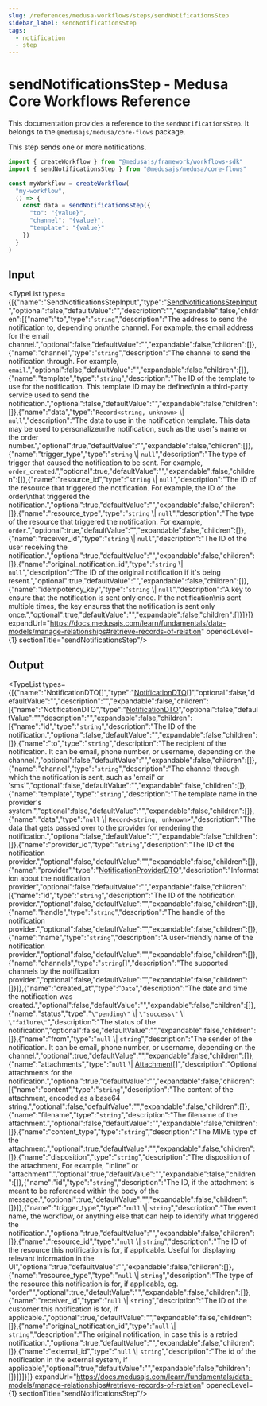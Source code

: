 ```yaml
---
slug: /references/medusa-workflows/steps/sendNotificationsStep
sidebar_label: sendNotificationsStep
tags:
  - notification
  - step
---
```



# sendNotificationsStep - Medusa Core Workflows Reference

This documentation provides a reference to the `sendNotificationsStep`. It belongs to the `@medusajs/medusa/core-flows` package.

This step sends one or more notifications.

```ts title="src/workflows/my-workflow.ts"
import { createWorkflow } from "@medusajs/framework/workflows-sdk"
import { sendNotificationsStep } from "@medusajs/medusa/core-flows"

const myWorkflow = createWorkflow(
  "my-workflow",
  () => {
    const data = sendNotificationsStep({
      "to": "{value}",
      "channel": "{value}",
      "template": "{value}"
    })
  }
)
```
  

## Input

<TypeList types={[{"name":"SendNotificationsStepInput","type":"[SendNotificationsStepInput](../../../../types/core_flows.SendNotificationsStepInput/page.mdx)","optional":false,"defaultValue":"","description":"","expandable":false,"children":[{"name":"to","type":"`string`","description":"The address to send the notification to, depending on\nthe channel. For example, the email address for the email channel.","optional":false,"defaultValue":"","expandable":false,"children":[]},{"name":"channel","type":"`string`","description":"The channel to send the notification through. For example, `email`.","optional":false,"defaultValue":"","expandable":false,"children":[]},{"name":"template","type":"`string`","description":"The ID of the template to use for the notification. This template ID may be defined\nin a third-party service used to send the notification.","optional":false,"defaultValue":"","expandable":false,"children":[]},{"name":"data","type":"`Record<string, unknown>` \\| `null`","description":"The data to use in the notification template. This data may be used to personalize\nthe notification, such as the user's name or the order number.","optional":true,"defaultValue":"","expandable":false,"children":[]},{"name":"trigger_type","type":"`string` \\| `null`","description":"The type of trigger that caused the notification to be sent. For example, `order_created`.","optional":true,"defaultValue":"","expandable":false,"children":[]},{"name":"resource_id","type":"`string` \\| `null`","description":"The ID of the resource that triggered the notification. For example, the ID of the order\nthat triggered the notification.","optional":true,"defaultValue":"","expandable":false,"children":[]},{"name":"resource_type","type":"`string` \\| `null`","description":"The type of the resource that triggered the notification. For example, `order`.","optional":true,"defaultValue":"","expandable":false,"children":[]},{"name":"receiver_id","type":"`string` \\| `null`","description":"The ID of the user receiving the notification.","optional":true,"defaultValue":"","expandable":false,"children":[]},{"name":"original_notification_id","type":"`string` \\| `null`","description":"The ID of the original notification if it's being resent.","optional":true,"defaultValue":"","expandable":false,"children":[]},{"name":"idempotency_key","type":"`string` \\| `null`","description":"A key to ensure that the notification is sent only once. If the notification\nis sent multiple times, the key ensures that the notification is sent only once.","optional":true,"defaultValue":"","expandable":false,"children":[]}]}]} expandUrl="https://docs.medusajs.com/learn/fundamentals/data-models/manage-relationships#retrieve-records-of-relation" openedLevel={1} sectionTitle="sendNotificationsStep"/>

## Output

<TypeList types={[{"name":"NotificationDTO[]","type":"[NotificationDTO](../../../../../types/NotificationTypes/interfaces/types.NotificationTypes.NotificationDTO/page.mdx)[]","optional":false,"defaultValue":"","description":"","expandable":false,"children":[{"name":"NotificationDTO","type":"[NotificationDTO](../../../../../types/NotificationTypes/interfaces/types.NotificationTypes.NotificationDTO/page.mdx)","optional":false,"defaultValue":"","description":"","expandable":false,"children":[{"name":"id","type":"`string`","description":"The ID of the notification.","optional":false,"defaultValue":"","expandable":false,"children":[]},{"name":"to","type":"`string`","description":"The recipient of the notification. It can be email, phone number, or username, depending on the channel.","optional":false,"defaultValue":"","expandable":false,"children":[]},{"name":"channel","type":"`string`","description":"The channel through which the notification is sent, such as 'email' or 'sms'","optional":false,"defaultValue":"","expandable":false,"children":[]},{"name":"template","type":"`string`","description":"The template name in the provider's system.","optional":false,"defaultValue":"","expandable":false,"children":[]},{"name":"data","type":"`null` \\| `Record<string, unknown>`","description":"The data that gets passed over to the provider for rendering the notification.","optional":false,"defaultValue":"","expandable":false,"children":[]},{"name":"provider_id","type":"`string`","description":"The ID of the notification provider.","optional":false,"defaultValue":"","expandable":false,"children":[]},{"name":"provider","type":"[NotificationProviderDTO](../../../../../types/NotificationTypes/interfaces/types.NotificationTypes.NotificationProviderDTO/page.mdx)","description":"Information about the notification provider","optional":false,"defaultValue":"","expandable":false,"children":[{"name":"id","type":"`string`","description":"The ID of the notification provider.","optional":false,"defaultValue":"","expandable":false,"children":[]},{"name":"handle","type":"`string`","description":"The handle of the notification provider.","optional":false,"defaultValue":"","expandable":false,"children":[]},{"name":"name","type":"`string`","description":"A user-friendly name of the notification provider.","optional":false,"defaultValue":"","expandable":false,"children":[]},{"name":"channels","type":"`string`[]","description":"The supported channels by the notification provider.","optional":false,"defaultValue":"","expandable":false,"children":[]}]},{"name":"created_at","type":"`Date`","description":"The date and time the notification was created.","optional":false,"defaultValue":"","expandable":false,"children":[]},{"name":"status","type":"`\"pending\"` \\| `\"success\"` \\| `\"failure\"`","description":"The status of the notification","optional":false,"defaultValue":"","expandable":false,"children":[]},{"name":"from","type":"`null` \\| `string`","description":"The sender of the notification. It can be email, phone number, or username, depending on the channel.","optional":true,"defaultValue":"","expandable":false,"children":[]},{"name":"attachments","type":"`null` \\| [Attachment](../../../../../types/NotificationTypes/interfaces/types.NotificationTypes.Attachment/page.mdx)[]","description":"Optional attachments for the notification.","optional":true,"defaultValue":"","expandable":false,"children":[{"name":"content","type":"`string`","description":"The content of the attachment, encoded as a base64 string.","optional":false,"defaultValue":"","expandable":false,"children":[]},{"name":"filename","type":"`string`","description":"The filename of the attachment.","optional":false,"defaultValue":"","expandable":false,"children":[]},{"name":"content_type","type":"`string`","description":"The MIME type of the attachment.","optional":true,"defaultValue":"","expandable":false,"children":[]},{"name":"disposition","type":"`string`","description":"The disposition of the attachment, For example, \"inline\" or \"attachment\".","optional":true,"defaultValue":"","expandable":false,"children":[]},{"name":"id","type":"`string`","description":"The ID, if the attachment is meant to be referenced within the body of the message.","optional":true,"defaultValue":"","expandable":false,"children":[]}]},{"name":"trigger_type","type":"`null` \\| `string`","description":"The event name, the workflow, or anything else that can help to identify what triggered the notification.","optional":true,"defaultValue":"","expandable":false,"children":[]},{"name":"resource_id","type":"`null` \\| `string`","description":"The ID of the resource this notification is for, if applicable. Useful for displaying relevant information in the UI","optional":true,"defaultValue":"","expandable":false,"children":[]},{"name":"resource_type","type":"`null` \\| `string`","description":"The type of the resource this notification is for, if applicable, eg. \"order\"","optional":true,"defaultValue":"","expandable":false,"children":[]},{"name":"receiver_id","type":"`null` \\| `string`","description":"The ID of the customer this notification is for, if applicable.","optional":true,"defaultValue":"","expandable":false,"children":[]},{"name":"original_notification_id","type":"`null` \\| `string`","description":"The original notification, in case this is a retried notification.","optional":true,"defaultValue":"","expandable":false,"children":[]},{"name":"external_id","type":"`null` \\| `string`","description":"The id of the notification in the external system, if applicable","optional":true,"defaultValue":"","expandable":false,"children":[]}]}]}]} expandUrl="https://docs.medusajs.com/learn/fundamentals/data-models/manage-relationships#retrieve-records-of-relation" openedLevel={1} sectionTitle="sendNotificationsStep"/>

